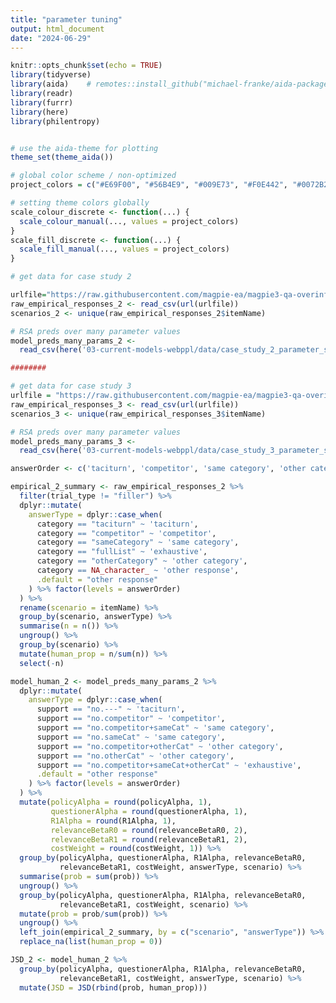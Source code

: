 ```yaml
---
title: "parameter tuning"
output: html_document
date: "2024-06-29"
---
```


```r
knitr::opts_chunk$set(echo = TRUE)
library(tidyverse)
library(aida)    # remotes::install_github("michael-franke/aida-package")
library(readr)
library(furrr)
library(here)
library(philentropy)


# use the aida-theme for plotting
theme_set(theme_aida())

# global color scheme / non-optimized
project_colors = c("#E69F00", "#56B4E9", "#009E73", "#F0E442", "#0072B2", "#D55E00", "#CC79A7", "#000000")

# setting theme colors globally
scale_colour_discrete <- function(...) {
  scale_colour_manual(..., values = project_colors)
}
scale_fill_discrete <- function(...) {
  scale_fill_manual(..., values = project_colors)
} 
```

```r
# get data for case study 2

urlfile="https://raw.githubusercontent.com/magpie-ea/magpie3-qa-overinfo-free-production/main/data%2Banalysis/data/results_QA-overinfo-freeTyping-cogsci_full_anonymized_categorized.csv"
raw_empirical_responses_2 <- read_csv(url(urlfile))
scenarios_2 <- unique(raw_empirical_responses_2$itemName)

# RSA preds over many parameter values
model_preds_many_params_2 <-
  read_csv(here('03-current-models-webppl/data/case_study_2_parameter_search.csv'))

########

# get data for case study 3
urlfile = "https://raw.githubusercontent.com/magpie-ea/magpie3-qa-overinfo-free-production/main/data%2Banalysis/data/results_e2_human_category_cleaned4modeling.csv"
raw_empirical_responses_3 <- read_csv(url(urlfile))
scenarios_3 <- unique(raw_empirical_responses_3$itemName)

# RSA preds over many parameter values
model_preds_many_params_3 <-
  read_csv(here('03-current-models-webppl/data/case_study_3_parameter_search.csv'))
```

```r
answerOrder <- c('taciturn', 'competitor', 'same category', 'other category', 'most similar', 'exhaustive', 'unclassified', 'other response')

empirical_2_summary <- raw_empirical_responses_2 %>%
  filter(trial_type != "filler") %>%
  dplyr::mutate(
    answerType = dplyr::case_when(
      category == "taciturn" ~ 'taciturn',
      category == "competitor" ~ 'competitor',
      category == "sameCategory" ~ 'same category',
      category == "fullList" ~ 'exhaustive',
      category == "otherCategory" ~ 'other category',
      category == NA_character_ ~ 'other response',
      .default = "other response"
    ) %>% factor(levels = answerOrder)
  ) %>% 
  rename(scenario = itemName) %>%
  group_by(scenario, answerType) %>%
  summarise(n = n()) %>%
  ungroup() %>%
  group_by(scenario) %>%
  mutate(human_prop = n/sum(n)) %>%
  select(-n)

model_human_2 <- model_preds_many_params_2 %>%
  dplyr::mutate(
    answerType = dplyr::case_when(
      support == "no.---" ~ 'taciturn',
      support == "no.competitor" ~ 'competitor',
      support == "no.competitor+sameCat" ~ 'same category',
      support == "no.sameCat" ~ 'same category',
      support == "no.competitor+otherCat" ~ 'other category',
      support == "no.otherCat" ~ 'other category',
      support == "no.competitor+sameCat+otherCat" ~ 'exhaustive',
      .default = "other response"
    ) %>% factor(levels = answerOrder)
  ) %>%
  mutate(policyAlpha = round(policyAlpha, 1),
         questionerAlpha = round(questionerAlpha, 1),
         R1Alpha = round(R1Alpha, 1),
         relevanceBetaR0 = round(relevanceBetaR0, 2),
         relevanceBetaR1 = round(relevanceBetaR1, 2),
         costWeight = round(costWeight, 1)) %>%
  group_by(policyAlpha, questionerAlpha, R1Alpha, relevanceBetaR0, 
           relevanceBetaR1, costWeight, answerType, scenario) %>%
  summarise(prob = sum(prob)) %>%
  ungroup() %>%
  group_by(policyAlpha, questionerAlpha, R1Alpha, relevanceBetaR0, 
           relevanceBetaR1, costWeight, scenario) %>%
  mutate(prob = prob/sum(prob)) %>%
  ungroup() %>%
  left_join(empirical_2_summary, by = c("scenario", "answerType")) %>%
  replace_na(list(human_prop = 0))

JSD_2 <- model_human_2 %>%
  group_by(policyAlpha, questionerAlpha, R1Alpha, relevanceBetaR0, 
           relevanceBetaR1, costWeight, answerType, scenario) %>%
  mutate(JSD = JSD(rbind(prob, human_prop)))

```